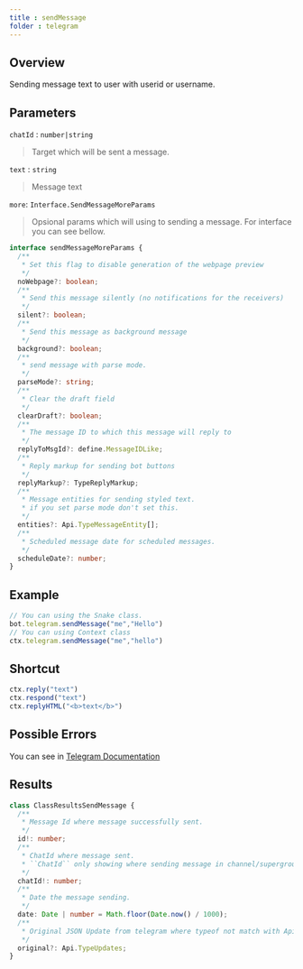 ```yaml
---
title : sendMessage 
folder : telegram 
--- 
```

## Overview 
Sending message text to user with userid or username. 
## Parameters 
`chatId` : `number|string` 
> Target which will be sent a message.  

`text` : `string` 
> Message text 

`more`: `Interface.SendMessageMoreParams`
> Opsional params which will using to sending a message. For interface you can see bellow. 
```ts:interface.ts
interface sendMessageMoreParams {
  /**
   * Set this flag to disable generation of the webpage preview
   */
  noWebpage?: boolean;
  /**
   * Send this message silently (no notifications for the receivers)
   */
  silent?: boolean;
  /**
   * Send this message as background message
   */
  background?: boolean;
  /**
   * send message with parse mode.
   */
  parseMode?: string;
  /**
   * Clear the draft field
   */
  clearDraft?: boolean;
  /**
   * The message ID to which this message will reply to
   */
  replyToMsgId?: define.MessageIDLike;
  /**
   * Reply markup for sending bot buttons
   */
  replyMarkup?: TypeReplyMarkup;
  /**
   * Message entities for sending styled text.
   * if you set parse mode don't set this.
   */
  entities?: Api.TypeMessageEntity[];
  /**
   * Scheduled message date for scheduled messages.
   */
  scheduleDate?: number;
}
```

## Example 
```ts:index.ts
// You can using the Snake class. 
bot.telegram.sendMessage("me","Hello") 
// You can using Context class 
ctx.telegram.sendMessage("me","hello")
```

## Shortcut 
```ts
ctx.reply("text") 
ctx.respond("text")
ctx.replyHTML("<b>text</b>")
```

## Possible Errors
You can see in [Telegram Documentation](https://core.telegram.org/method/messages.sendMessage#possible-errors)

## Results 
```ts:rewriteresults.ts
class ClassResultsSendMessage {
  /**
   * Message Id where message successfully sent.
   */
  id!: number;
  /**
   * ChatId where message sent.
   * ``ChatId`` only showing where sending message in channel/supergroups.
   */
  chatId!: number;
  /**
   * Date the message sending.
   */
  date: Date | number = Math.floor(Date.now() / 1000);
  /**
   * Original JSON Update from telegram where typeof not match with Api.UpdateShortSentMessage or Api.Updates
   */
  original?: Api.TypeUpdates;
}
```